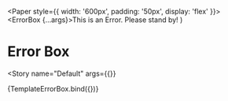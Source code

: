 


<Meta
  title="Components/Errors/Error Box"
  decorators={decorators}
/>

  <Paper style={{ width: '600px', padding: '50px', display: 'flex' }}>
    <ErrorBox {...args}>This is an Error. Please stand by!</ErrorBox>
  </Paper>
)

# Error Box
<Story
  name="Default"
  args={{}}
>
  {TemplateErrorBox.bind({})}
</Story>

